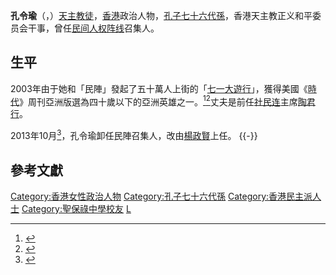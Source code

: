 {{Infobox_officeholder
| name = 孔令瑜<br>Jackie Hung
| image name = Jackie Hung.jpg
| date of birth ={{birth year and age|1969|}}
| Sex = 女 
| educate=[[嶺南大學_(香港)|嶺南大學]]文化研究碩士(2005)<br>[[香港中文大學|香港中文大學]]宗教及文化研究碩士(2010)
| spouse=[[陶君行|陶君行]]<br>{{birth date and age|1966|2|7}}
|圖片註解=已歿}}

'''孔令瑜'''（{{lang-en|'''Jackie Hung'''}}，{{bd|1969年|}}）[[天主教徒|天主教徒]]，[[香港|香港]]政治人物，[[孔子世家|孔子七十六代孫]]，香港天主教正义和平委员会干事，曾任[[民间人权阵线|民间人权阵线]]召集人。

==生平==
2003年由于她和「民陣」發起了五十萬人上街的「[[香港七一游行|七一大遊行]]」，獲得美國《[[時代雜誌|時代]]》周刊亞洲版選為四十歲以下的亞洲英雄之一。<ref>{{Cite web |url=http://life.mingpao.com/cfm/dailynews3b.cfm?File=20041004%2Fnalta%2Ftaa01.txt |title=七一孔令瑜 金牌劉翔封亞洲英雄 |access-date=2021-09-05 |archive-date=2019-12-09 |archive-url=https://web.archive.org/web/20191209041249/https://life.mingpao.com/cfm/dailynews3b.cfm?File=20041004%2Fnalta%2Ftaa01.txt |dead-url=no }}</ref><ref>{{Cite web |url=http://www.epochtimes.com/b5/4/10/8/n683747.htm |title=組織七一遊行 孔令瑜當選亞洲英雄不敢居功 |access-date=2011-01-20 |archive-date=2019-09-23 |archive-url=https://web.archive.org/web/20190923033602/http://www.epochtimes.com/b5/4/10/8/n683747.htm |dead-url=no }}</ref>丈夫是前任[[社民连|社民连]]主席[[陶君行|陶君行]]。

2013年10月<ref>{{cite news |url=http://www.mingpaotor.com/htm/News/20140106/HK-ghb1.htm |title=民陣90後召集人：我天生血壓高 |work=[[明報|明報]] |date=2014年1月6日 |accessdate=2014年7月1日 |archive-date=2014年7月14日 |archive-url=https://web.archive.org/web/20140714181430/http://www.mingpaotor.com/htm/News/20140106/HK-ghb1.htm |dead-url=no }}{{zh-hant}}</ref>，孔令瑜卸任民陣召集人，改由[[楊政賢|楊政賢]]上任。
{{-}}
{{start box}}
{{s-before|新創設}}
{{s-title|[[民間人權陣線|民間人權陣線]]（民陣）召集人|2002年9月－2013年10月}}
{{s-after|[[楊政賢|楊政賢]]}}
{{end box}}

==參考文獻==
{{reflist}}

{{香港政治人物小作品}}
{{DEFAULTSORT:Kong孔}}
[[Category:香港女性政治人物|Category:香港女性政治人物]]
[[Category:孔子七十六代孫|Category:孔子七十六代孫]]
[[Category:香港民主派人士|Category:香港民主派人士]]
[[Category:聖保祿中學校友|Category:聖保祿中學校友]]
[[Category:孔姓|L]]